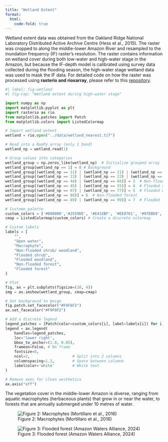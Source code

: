 ```yaml
---
title: "Wetland Extent"
format:
  html:
    code-fold: true
---
```


Wetland extent data was obtained from the Oakland Ridge National Laboratory Distributed Active Archive Centre (Hess et al., 2015).
The raster was cropped to along the middle-lower Amazon River and resampled to the inundation frequency (IF) raster's resolution. The raster 
contains information on wetland cover during both low-water and high-water stage in the Amazon, but because the IF-depth model is 
calibrated using survey data collected during the flooding season, the high-water stage wetland data was used to mask the IF data. 
For detailed code on how the raster was processed using **rasterio and rioxarray**, please refer to this 
[repository](https://github.com/musa-550-fall-2024/24fall-python-final-weijing_ang_proposal). 

```python
#| label: fig-wetland
#| fig-cap: "Wetland extent during high-water stage"

import numpy as np
import matplotlib.pyplot as plt
import rasterio as rio
from matplotlib.patches import Patch
from matplotlib.colors import ListedColormap

# Import wetland extent
wetland = rio.open("../data/wetland_nearest.tif")

# Read into a NumPy array (only 1 band)
wetland_np = wetland.read(1)

# Group values into categories
wetland_group = np.zeros_like(wetland_np)  # Initialize grouped array
wetland_group[wetland_np == 1] = 0 # Background
wetland_group[(wetland_np == 11) | (wetland_np == 21) | (wetland_np == 41)| (wetland_np == 51)] = 1  # Open water
wetland_group[(wetland_np == 13) | (wetland_np == 23) | (wetland_np == 33)] = 2  # Macrophyte
wetland_group[(wetland_np == 44) | (wetland_np == 66)] = 3  # Non-flooded shrub/ woodland
wetland_group[(wetland_np == 45) | (wetland_np == 55)] = 4  # Flooded shrub
wetland_group[(wetland_np == 67) | (wetland_np == 77)] = 5  # Flooded woodland
wetland_group[(wetland_np == 88)] = 6  # Non-flooded forest
wetland_group[(wetland_np == 89) | (wetland_np == 99)] = 7  # Flooded forest

# Custome palette
custom_colors = ['#000000','#2559DE', '#E432BF', '#EE8761', '#97EBD9', '#A0C0FF', '#FFFF00', '#59A52F']
cmap = ListedColormap(custom_colors) # Create a discrete colormap

# Custom labels
labels = [
    "",
    "Open water",
    "Macrophyte",
    "Non-flooded shrub/ woodland",
    "Flooded shrub",
    "Flooded woodland",
    "Non-flooded forest",
    "Flooded forest"
]

# Plot
fig, ax = plt.subplots(figsize=(10, 4))
img = ax.imshow(wetland_group, cmap=cmap)

# Set background to beige
fig.patch.set_facecolor("#F9F8F2")
ax.set_facecolor("#F9F8F2")

# Add a discrete legend
legend_patches = [Patch(color=custom_colors[i], label=labels[i]) for i in range(len(labels))]
legend = ax.legend(
    handles=legend_patches,
    loc='lower right',
    bbox_to_anchor=(1.0, 0.05),
    frameon=False, # No frame
    fontsize=8,
    ncol=2,                   # Split into 2 columns
    columnspacing=1.2,        # Space between columns
    labelcolor='white'        # White text
)

# Remove axes for clean aesthetics
ax.axis("off")
```

The vegetation cover in the middle-lower Amazon is diverse, ranging from aquatic macrophytes (herbaceous plants) 
that grow in or near the water, to forests that are annually submerged under 10 metres of water. 

::: {.grid}
::: {.g-col-6} 
![Figure 2: Macrophytes (Mortillaro et al., 2016)](/images/macrophyte.jpg){fig-alt="Macrophyte" id="plant1"}
:::

::: {.g-col-6} 
![Figure 3: Flooded forest (Amazon Waters Alliance, 2024)](/images/forest.jpeg){fig-alt="Forest" id="plant2"}
:::
:::
